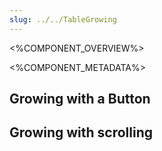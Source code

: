 ```yaml
---
slug: ../../TableGrowing
---
```



<%COMPONENT_OVERVIEW%>

<%COMPONENT_METADATA%>

## Growing with a Button

<Growing/>

## Growing with scrolling

<ScrollToLoad/>
